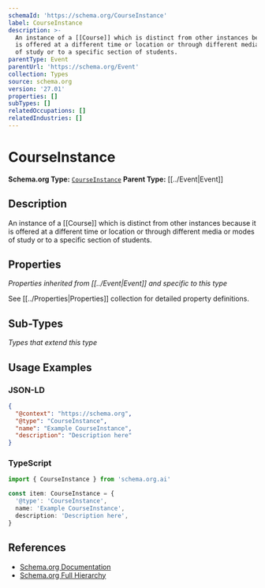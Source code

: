 ```yaml
---
schemaId: 'https://schema.org/CourseInstance'
label: CourseInstance
description: >-
  An instance of a [[Course]] which is distinct from other instances because it
  is offered at a different time or location or through different media or modes
  of study or to a specific section of students.
parentType: Event
parentUrl: 'https://schema.org/Event'
collection: Types
source: schema.org
version: '27.01'
properties: []
subTypes: []
relatedOccupations: []
relatedIndustries: []
---
```

# CourseInstance

**Schema.org Type:** [`CourseInstance`](https://schema.org/CourseInstance)
**Parent Type:** [[../Event|Event]]

## Description

An instance of a [[Course]] which is distinct from other instances because it is offered at a different time or location or through different media or modes of study or to a specific section of students.

## Properties

*Properties inherited from [[../Event|Event]] and specific to this type*

See [[../Properties|Properties]] collection for detailed property definitions.

## Sub-Types

*Types that extend this type*

## Usage Examples

### JSON-LD

```json
{
  "@context": "https://schema.org",
  "@type": "CourseInstance",
  "name": "Example CourseInstance",
  "description": "Description here"
}
```

### TypeScript

```typescript
import { CourseInstance } from 'schema.org.ai'

const item: CourseInstance = {
  '@type': 'CourseInstance',
  name: 'Example CourseInstance',
  description: 'Description here',
}
```

## References

- [Schema.org Documentation](https://schema.org/CourseInstance)
- [Schema.org Full Hierarchy](https://schema.org/docs/full.html)
